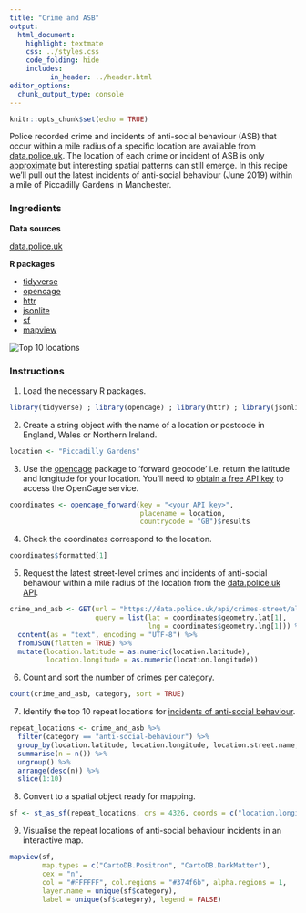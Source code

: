 ```yaml
---
title: "Crime and ASB"
output:
  html_document:
    highlight: textmate
    css: ../styles.css
    code_folding: hide
    includes:
          in_header: ../header.html
editor_options: 
  chunk_output_type: console
---
```


```r
knitr::opts_chunk$set(echo = TRUE)
```

Police recorded crime and incidents of anti-social behaviour (ASB) that occur within a mile radius of a specific location are available from <a href="https://data.police.uk/" target="_blank">data.police.uk</a>. The location of each crime or incident of ASB is only <a href="https://data.police.uk/about/#location-anonymisation" target="_blank">approximate</a> but interesting spatial patterns can still emerge. In this recipe we'll pull out the latest incidents of anti-social behaviour (June 2019) within a mile of Piccadilly Gardens in Manchester.

<h3>Ingredients</h3>  
<div class = "row">

<div class = "col-md-4">
<strong>Data sources</strong>
<p><a href="https://data.police.uk/" target="_blank">data.police.uk</a></p>
</div>

<div class = "col-md-4">
<strong>R packages</strong>
<ul>
  <li><a href="https://cran.r-project.org/web/packages/tidyverse/index.html" target="_blank">tidyverse</a></li>
  <li><a href="https://cran.r-project.org/web/packages/opencage/index.html" target="_blank">opencage</a></li>
  <li><a href="https://cran.r-project.org/web/packages/httr/index.html" target="_blank">httr</a></li>
  <li><a href="https://cran.r-project.org/web/packages/jsonlite/index.html" target="_blank">jsonlite</a></li>
  <li><a href="https://cran.r-project.org/web/packages/sf/index.html" target="_blank">sf</a></li>
  <li><a href="https://cran.r-project.org/web/packages/mapview/index.html" target="_blank">mapview</a></li>
</ul>
</div>

<div class = "col-md-4 screenshot">
<img src="img/crime_and_asb.png" alt="Top 10 locations">
</div>
</div>

### Instructions

1. Load the necessary R packages.
```r
library(tidyverse) ; library(opencage) ; library(httr) ; library(jsonlite) ; library(sf) ; library(mapview)
```

2. Create a string object with the name of a location or postcode in England, Wales or Northern Ireland. 
```r
location <- "Piccadilly Gardens"
```

3. Use the <a href="https://cran.r-project.org/web/packages/opencage/index.html" target="_blank">opencage</a> package to 'forward geocode' i.e. return the latitude and longitude for your location. You'll need to <a href="https://geocoder.opencagedata.com/pricing" target="_blank">obtain a free API key</a> to access the OpenCage service.
```r
coordinates <- opencage_forward(key = "<your API key>",
                                placename = location, 
                                countrycode = "GB")$results
```

4. Check the coordinates correspond to the location.
```r
coordinates$formatted[1]
```

5. Request the latest street-level crimes and incidents of anti-social behaviour within a mile radius of the location from the <a href="https://data.police.uk/docs/method/crime-street/" target="_blank">data.police.uk API</a>. 
```r
crime_and_asb <- GET(url = "https://data.police.uk/api/crimes-street/all-crime",
                     query = list(lat = coordinates$geometry.lat[1],
                                  lng = coordinates$geometry.lng[1])) %>% 
  content(as = "text", encoding = "UTF-8") %>% 
  fromJSON(flatten = TRUE) %>% 
  mutate(location.latitude = as.numeric(location.latitude),
         location.longitude = as.numeric(location.longitude))
```

6. Count and sort the number of crimes per category.
```r
count(crime_and_asb, category, sort = TRUE)
```

7. Identify the top 10 repeat locations for <a href="https://www.police.uk/about-this-site/faqs/#what-do-the-crime-categories-mean" target="_blank">incidents of anti-social behaviour</a>.
```r
repeat_locations <- crime_and_asb %>%
  filter(category == "anti-social-behaviour") %>% 
  group_by(location.latitude, location.longitude, location.street.name, category) %>% 
  summarise(n = n()) %>%
  ungroup() %>%
  arrange(desc(n)) %>% 
  slice(1:10)
```

8. Convert to a spatial object ready for mapping.
```r
sf <- st_as_sf(repeat_locations, crs = 4326, coords = c("location.longitude", "location.latitude"))
```

9. Visualise the repeat locations of anti-social behaviour incidents in an interactive map.
```r
mapview(sf, 
        map.types = c("CartoDB.Positron", "CartoDB.DarkMatter"),
        cex = "n",
        col = "#FFFFFF", col.regions = "#374f6b", alpha.regions = 1,
        layer.name = unique(sf$category),
        label = unique(sf$category), legend = FALSE)
```

<br /><br />